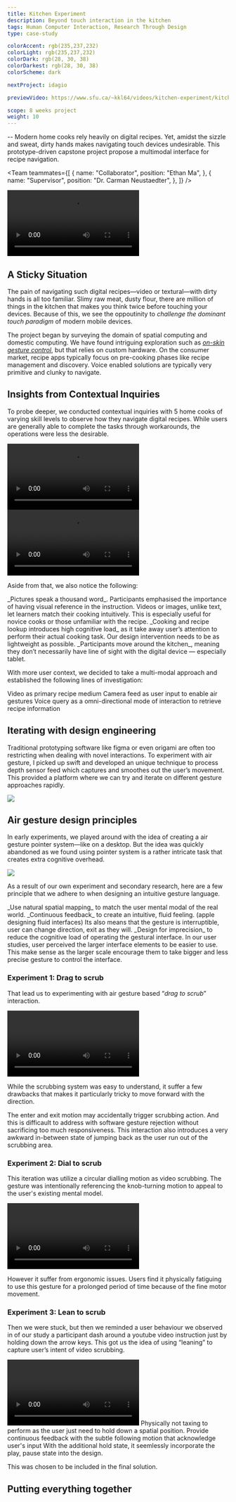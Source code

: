 ```yaml
---
title: Kitchen Experiment
description: Beyond touch interaction in the kitchen
tags: Human Computer Interaction, Research Through Design
type: case-study

colorAccent: rgb(235,237,232)
colorLight: rgb(235,237,232)
colorDark: rgb(28, 30, 38)
colorDarkest: rgb(28, 30, 38)
colorScheme: dark

nextProject: idagio

previewVideo: https://www.sfu.ca/~kkl64/videos/kitchen-experiment/kitchen-experiment-cover-3.mp4

scope: 8 weeks project
weight: 10
---
```


<LayoutFull>
  <FullImage
    src="/project-assets/kitchen-experiment/intro.jpg"
    width={1792}
    height={926}
  />
</LayoutFull>

-- Modern home cooks rely heavily on digital recipes. Yet, amidst the sizzle and sweat, dirty hands makes navigating touch devices undesirable. This prototype-driven capstone project propose a multimodal interface for recipe navigation.

<Team
  teammates={[
    {
      name: "Collaborator",
      position: "Ethan Ma",
    },
    {
      name: "Supervisor",
      position: "Dr. Carman Neustaedter",
    },
  ]}
/>

<ColorShifter background="rgb(235,237,232)" color="#444" />

<LayoutFull extraMargin>
  <Video
    src="https://www.sfu.ca/~kkl64/videos/kitchen-experiment/assembly-top-down-1.mp4"
    canScrub={false}
  />
</LayoutFull>

## A Sticky Situation

The pain of navigating such digital recipes—video or textural—with dirty hands is all too familiar. Slimy raw meat, dusty flour, there are million of things in the kitchen that makes you think twice before touching your devices. Because of this, we see the oppoutinity to _challenge the dominant touch paradigm_ of modern mobile devices.

The project began by surveying the domain of spatial computing and domestic computing. We have found intriguing exploration such as _[on-skin gesture control](https://www.tandfonline.com/doi/full/10.1080/14606925.2022.2058444)_, but that relies on custom hardware. On the consumer market, recipe apps typically focus on pre-cooking phases like recipe management and discovery. Voice enabled solutions are typically very primitive and clunky to navigate.

## Insights from Contextual Inquiries

To probe deeper, we conducted contextual inquiries with 5 home cooks of varying skill levels to observe how they navigate digital recipes. While users are generally able to complete the tasks through workarounds, the operations were less the desirable.

<LayoutMainContent grid="2/3" extraMargin>
  <Video
    src="https://www.sfu.ca/~kkl64/videos/kitchen-experiment/elbow-interaction_6.mp4"
    width={1920}
    height={1080}
    canScrub={false}
  >
    <Caption
      label="4"
      title="Elbow Interaction"
      text="Elbow interaction force user into an awkward position, leading them moving the devices accidntally on up-right positions."
      overlay={false}
      topPadding
    />
  </Video>
  <Video
    src="https://www.sfu.ca/~kkl64/videos/kitchen-experiment/	knuckle-interaction_4.mp4"
    canScrub={false}
  >
    <Caption
      label="4"
      title="Knuckle Interaction"
      text="While affording higher precision, the digital device is prone to contamination because of its proximity with the dirty fingers."
      overlay={false}
      topPadding
    />
  </Video>
</LayoutMainContent>

Aside from that, we also notice the following:

<List>
  <ListItem label="1">
    _Pictures speak a thousand word_. Participants emphasised the importance of
    having visual reference in the instruction. Videos or images, unlike text,
    let learners match their cooking intuitively. This is especially useful for
    novice cooks or those unfamiliar with the recipe.
  </ListItem>
  <ListItem label="2">
    _Cooking and recipe lookup introduces high cognitive load_ as it take away
    user’s attention to perform their actual cooking task. Our design
    intervention needs to be as lightweight as possible.
  </ListItem>
  <ListItem label="3">
    _Participants move around the kitchen_, meaning they don’t necessarily have
    line of sight with the digital device — especially tablet.
  </ListItem>
</List>

With more user context, we decided to take a multi-modal approach and established the following lines of investigation:

<List>
  <ListItem label="1">Video as primary recipe medium</ListItem>
  <ListItem label="2">
    Camera feed as user input to enable air gestures
  </ListItem>
  <ListItem label="3">
    Voice query as a omni-directional mode of interaction to retrieve recipe
    information
  </ListItem>
</List>

## Iterating with design engineering

Traditional prototyping software like figma or even origami are often too restricting when dealing with novel interactions. To experiment with air gesture, I picked up swift and developed an unique technique to process depth sensor feed which captures and smoothes out the user’s movement. This provided a platform where we can try and iterate on different gesture approaches rapidly.

<LayoutFull extraMargin>
  <Image
    src="/project-assets/kitchen-experiment/sensor-feed-processing.jpg"
    width={1792}
    height={1053}
  />
</LayoutFull>

## Air gesture design principles

In early experiments, we played around with the idea of creating a air gesture pointer system—like on a desktop. But the idea was quickly abandoned as we found using pointer system is a rather intricate task that creates extra cognitive overhead.

<LayoutFull extraMargin>
  <Image
    src="/project-assets/kitchen-experiment/air-gesture-problem.jpg"
    width={1792}
    height={1053}
  />
</LayoutFull>

As a result of our own experiment and secondary research, here are a few principle that we adhere to when designing an intuitive gesture language.

<List>
  <ListItem label="1">
    _Use natural spatial mapping_ to match the user mental modal of the real
    world.
  </ListItem>
  <ListItem label="2">
    _Continuous feedback_ to create an intuitive, fluid feeling. (apple
    designing fluid interfaces) Its also means that the gesture is
    interruptible, user can change direction, exit as they will.
  </ListItem>
  <ListItem label="3">
    _Design for imprecision_ to reduce the cognitive load of operating the
    gestural interface. In our user studies, user perceived the larger interface
    elements to be easier to use. This make sense as the larger scale encourage
    them to take bigger and less precise gesture to control the interface.
  </ListItem>
</List>

### Experiment 1: Drag to scrub

That lead us to experimenting with air gesture based “_drag to scrub_” interaction.

<LayoutMainContent grid="1/3" extraMargin>
  <Video
    src="https://res.cloudinary.com/read-cv/video/upload/t_v_b/v1/1/profileItems/elxDbGufYVdRx2SBPOeM2V30vWr2/QocppSyo5cTqixN0OOaR/58dc8648-a6a8-4976-93f5-9c18d216448d.mp4?_a=DATAdtAAZAA0"
    width={1920}
    height={1080}
    canScrub={true}
  />
</LayoutMainContent>

While the scrubbing system was easy to understand, it suffer a few drawbacks that makes it particularly tricky to move forward with the direction.

<List>
  <ListItem label="1">
    The enter and exit motion may accidentally trigger scrubbing action. And
    this is difficault to address with software gesture rejection without
    sacrificing too much responsiveness.
  </ListItem>
  <ListItem label="2">
    This interaction also introduces a very awkward in-between state of jumping
    back as the user run out of the scrubbing area.
  </ListItem>
</List>

### Experiment 2: Dial to scrub

This iteration was utilize a circular dialling motion as video scrubbing. The gesture was intentionally referencing the knob-turning motion to appeal to the user's existing mental model.

<LayoutMainContent grid="1/3" extraMargin>
  <Video
    src="https://res.cloudinary.com/read-cv/video/upload/t_v_b/v1/1/profileItems/elxDbGufYVdRx2SBPOeM2V30vWr2/QocppSyo5cTqixN0OOaR/15a10979-b424-4fe3-806d-046f503a55d6.mp4?_a=DATAdtAAZAA0"
    width={1920}
    height={1080}
    canScrub={true}
  />
</LayoutMainContent>

However it suffer from ergonomic issues. Users find it physically fatiguing to use
this gesture for a prolonged period of time because of the fine motor movement.

### Experiment 3: Lean to scrub

Then we were stuck, but then we reminded a user behaviour we observed in of our study a participant dash around a youtube video instruction just by holding down the arrow keys. This got us the idea of using “leaning” to capture user’s intent of video scrubbing.

<LayoutMainContent grid="1/3" extraMargin>
  <Video
    src="https://res.cloudinary.com/read-cv/video/upload/t_v_b/v1/1/profileItems/elxDbGufYVdRx2SBPOeM2V30vWr2/QocppSyo5cTqixN0OOaR/15a10979-b424-4fe3-806d-046f503a55d6.mp4?_a=DATAdtAAZAA0"
    width={1920}
    height={1080}
    canScrub={true}
  />
</LayoutMainContent>

<List>
  <ListItem label="1">
    Physically not taxing to perform as the user just need to hold down a
    spatial position.
  </ListItem>
  <ListItem label="2">
    Provide continuous feedback with the subtle following motion that
    acknowledge user's input
  </ListItem>
  <ListItem label="3">
    With the additional hold state, it seemlessly incorporate the play, pause
    state into the design.
  </ListItem>
</List>

This was chosen to be included in the final solution.

## Putting everything together
